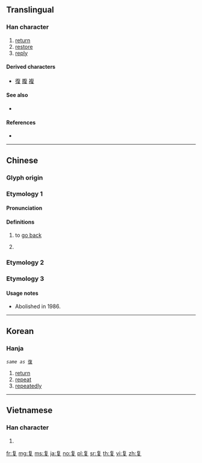 {{character info/new}}
{{also|復|複|夏}}

==Translingual==

===Han character===
{{Han char|rn=35|rad=夊|as=06|sn=9|four=80407|canj=OAHE|ids=⿳𠂉日夂(GJ),⿳𠂉日夊(HT)}}

# [[return]]
# [[restore]]
# [[reply]]

====Derived characters====
* [[復]] [[腹]] [[複]]

====See also====
* {{l|mul|旬}} <!-- Graphically similar -->

====References====
* {{Han ref|kx=0245.101|hdz=20869.060|uh=590D|ud=22797|bh=CE60|bd=52832}}

----

==Chinese==
{{zh-forms}}

===Glyph origin===
{{Han etym}}

===Etymology 1===

====Pronunciation====
{{zh-pron
|m=fù
|c=fuk6
|mc=y
|oc=y
|ma=
|cat=v
}}

====Definitions====
{{zh-hanzi}}

# {{lb|zh|literary}} to [[go back]]
# {{n-g|Original form and simplified form of {{l|zh|復}}.}}

===Etymology 2===
{{zh-see|複}}

===Etymology 3===
{{zh-see|覆}}

====Usage notes====
* Abolished in 1986.

----

==Korean==

===Hanja===
{{ko-hanja|hangeul=복|eumhun=|rv=bok|mr=pok|y=pok}}

 ''same as'' [[復]]
# [[return]]
# [[repeat]]
# [[repeatedly]]

----

==Vietnamese==

===Han character===
{{vi-hantu|[[hạ]]|rs=夊06}}

# {{defn|lang=vi|sort=夊06}}

[[fr:复]]
[[mg:复]]
[[ms:复]]
[[ja:复]]
[[no:复]]
[[pl:复]]
[[sr:复]]
[[th:复]]
[[vi:复]]
[[zh:复]]